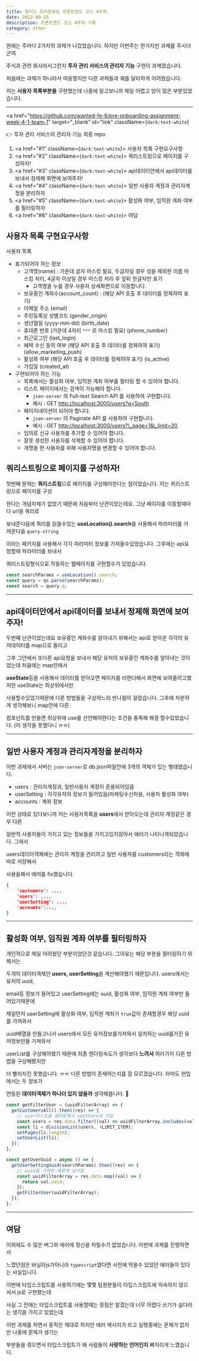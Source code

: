 ---
title: 원티드 프리온보딩 프론트엔드 코스 4주차
date: 2022-09-25
description: 프론트엔드 코스 4주차 기록
category: other
---

원래는 주마다 2가지의 과제가 나갔었습니다. 하지만 이번주는 한가지만 과제를 주시더군여

주식과 관련 회사라서그런지 <b>투자 관리 서비스의 관리자 기능</b> 구현이 과제였습니다.

처음에는 과제가 하나라서 띠옹했지만 다른 과제들과 궤를 달리하게 어려웠습니다.

저는 <b>사용자 목록부분을</b> 구현했는데 나중에 알고보니까 제일 어렵고 양이 많은 부분있었습니다.

---

<a
  href="https://github.com/wanted-fe-6/pre-onboarding-assignment-week-4-1-team-1"
  target="_blank"
  id="link"
  className={`dark:text-white`}
>
  👉 투자 관리 서비스의 관리자 기능 최종 repo
</a>

1. <a href="#1" className={`dark:text-white`}>
     사용자 목록 구현요구사항
   </a>
2. <a href="#2" className={`dark:text-white`}>
     쿼리스트링으로 페이지를 구성하자!
   </a>
3. <a href="#3" className={`dark:text-white`}>
     api데이터안에서 api데이터를 보내서 정제해 화면에 보여주자!
   </a>
4. <a href="#4" className={`dark:text-white`}>
     일반 사용자 계정과 관리자계정을 분리하자
   </a>
5. <a href="#5" className={`dark:text-white`}>
     활성화 여부, 임직원 계좌 여부를 필터링하자
   </a>
6. <a href="#6" className={`dark:text-white`}>
     여담
   </a>

<h2 id="1" className={`dark:text-white`}>
  사용자 목록 구현요구사항
</h2>

사용자 목록

- 표기되어야 하는 정보
  - 고객명(name) : 가운데 글자 마스킹 필요, 두글자일 경우 성을 제외한 이름 마스킹 처리, 4글자 이상일 경우 마스킹 처리 후 앞뒤 한글자만 표기
    - 고객명을 누를 경우 사용자 상세화면으로 이동합니다.
  - 보유중인 계좌수(account_count) : (해당 API 호출 후 데이터를 정제하여 표기)
  - 이메일 주소 (email)
  - 주민등록상 성별코드 (gender_origin)
  - 생년월일 (yyyy-mm-dd) (birth_date)
  - 휴대폰 번호 (가운데 4자리 `***` 로 마스킹 필요) (phone_number)
  - 최근로그인 (last_login)
  - 혜택 수신 동의 여부 (해당 API 호출 후 데이터를 정제하여 표기) (allow_marketing_push)
  - 활성화 여부 (해당 API 호출 후 데이터를 정제하여 표기) (is_active)
  - 가입일 (created_at)
- 구현되어야 하는 기능
  - 목록에서는 활성화 여부, 임직원 계좌 여부를 필터링 할 수 있어야 합니다.
  - 리스트 페이지에서는 검색이 가능해야 합니다.
    - `json-server` 의 Full-text Search API 를 사용하여 구현합니다.
    - 예시 : GET [http://localhost:3000/users?q=South](http://localhost:3000/users?q=South)
  - 페이지네이션이 되어야 합니다.
    - `json-server` 의 Paginate API 를 사용하여 구현합니다.
    - 예시 : GET [http://localhost:3000/users?\\\_page=1&\\\_limit=20](http://localhost:3000/users?%5C%5C_page=1&%5C%5C_limit=20)
  - 임의로 신규 사용자를 추가할 수 있어야 합니다.
  - 잘못 생성한 사용자를 삭제할 수 있어야 합니다.
  - 개명을 한 사용자를 위해 사용자명을 변경할 수 있어야 합니다.

<h2 id="2" className={`dark:text-white`}>
  쿼리스트링으로 페이지를 구성하자!
</h2>

첫번째 문제는 <b>쿼리스트링</b>으로 페이지를 구성해야한다는 점이었습니다. 저는 퀴리스트링으로 페이지를 구성

한다는 개념자체가 없었기 때문에 처음부터 난관이었는데요. 그냥 페이지를 이동할때마다 url을 쿼리로

보내준다음에 쿼리를 읽을수있는 <b>useLocation().search</b>을 사용해서 파라미터를 가져온다음 `query-string`

이라는 패키지를 사용해서 각각 파라미터 정보를 가져올수있었습니다. 그후에는 api요청할때 파라미터를 보내서

쿼리스트링형식으로 작동하는 웹페이지를 구현할수가 있었습니다.

```js showLineNumbers
const searchParams = useLocation().search;
const query = qs.parse(searchParams);
const search = query.q;
```

---

<h2 id="3" className={`dark:text-white`}>
  api데이터안에서 api데이터를 보내서 정제해 화면에 보여주자!
</h2>

두번쨰 난관이었는데요 보유중인 계좌수를 알아내기 위해서는 api로 받아온 각각의 유저데이터를 map으로 돌리고

그후 그안에서 또다른 api요청을 보내서 해당 유저의 보유중인 계좌수를 알아내는 것이었는데 처음에는 map안에서

<b>useState</b>등을 사용해서 데이터를 받아오면 페이지를 리렌더해서 화면에
보여줄려고했지만 useState는 최상위에서만

사용할수있었기때문에 다른 방법들을 구상하느라 반나절이 걸렸습니다. 그후에 차분하게 생각해보니 map안에 다른

컴포넌트를 만들면 최상위에 use를 선언해야한다는 조건을 충족해 해결 할수있었습니다. (이 생각을 못했다니 ㅠㅠ)

---

<h2 id="4" className={`dark:text-white`}>
  일반 사용자 계정과 관리자계정을 분리하자
</h2>

이번 과제에서 서버는 `json-server`로 db.json파일안에 3개의 객체가 있는 형태였습니다.

- users : 관리자계정과, 일반사용자 계정이 혼용되어있음
- userSetting : 각각유저의 정보가 들어있음(마케팅수신허용, 사용자 활성화 여부)
- accounts : 계좌 정보

이런 상태로 있다보니까 저는 사용자목록을 <b>users</b>에서 받아오는데 관리자 계정같은 경우 다른

일반적 사용자들이 가지고 있는 정보들을 가지고있지않아서 에러가 나타나게되었습니다. 그래서

users데이터객체에는 관리자 계정을 관리하고 일반 사용자를 customers라는 객체에 따로 저장해서

사용을해서 에러를 fix했습니다.

```js:db.json showLineNumbers
{
    'customers': ...,
    'users': ...,
    'userSetting': ...,
    'accounts':...,
}
```

---

<h2 id="5" className={`dark:text-white`}>
  활성화 여부, 임직원 계좌 여부를 필터링하자
</h2>

개인적으로 제일 어려웠던 부분이었던것 같습니다. 그이유는 해당 부분을 필터링하기 위해서는

두개의 데이터객체인 <b>users, userSetting</b>을 계산해야했기 때문입니다. users에서는 유저의 uuid,

email등 정보가 들어있고 userSetting에는 uuid, 활성화 여부, 임직원 계좌 여부만 들어있기때문에

제일먼저 userSetting에 활성화 여부, 임직원 계좌가 `true`값이 존재할경우 해당 uuid를 가져와서

uuid배열을 만들고나서 users에서 모든 유저정보를가져와서 일치하는 uuid를가진 유저정보만들 가져와서

userList를 구성해야했기 때문에 최종 렌더링속도가 생각보다 <b>느려서</b> 여러가지 다른 방법을 구상해봤지만

더 빨라지진 못했습니다. ㅠㅠ 다른 방법이 존재하는지를 잘 모르겠습니다. 아마도 현업에서는 두 정보가

연동된 <b>데이터객체가 하나더 있지 않을까</b> 생각해봅니다. 🤔

```js showLineNumbers
const getFilterUser = (uuidFilterArray) => {
  getCustomersAll().then((res) => {
    // user리스트를 필터링해서 setState에 저장
    const users = res.data.filter((val) => uuidFilterArray.includes(val.uuid));
    const li = divisionList(users, +LiMIT_ITEM);
    setPages(li.length);
    setUserList(li);
  });
};

const getUserUuid = async () => {
  getUserSettingUuid(searchParams).then((res) => {
    // uuid를 가져와 배열에 넣어줌
    const uuidFilterArray = res.data.map((val) => {
      return val.uuid;
    });
    getFilterUser(uuidFilterArray);
  });
};
```

---

<h2 id="6" className={`dark:text-white`}>
  여담
</h2>

이외에도 수 많은 버그와 에러에 정신을 차릴수가 없었습니다. 이번에 과제를 진행하면서

느꼈던점은 바닐라js가아니라 `typescript`였다면 사전에 막을수 있었던 에러들이 있다는 사실입니다.

이번에 타입스크립트를 사용하기에는 몇몇 팀원분들이 타입스크립트에 익숙하지 않으셔서 js로 구현했는데

사실 그 전에는 타입스크립트를 사용할때는 장점은 알겠는데 너무 어렵다 쓰기가 싫다라는 생각을 가지고 있었는데

이번 과제를 하면서 동작은 제대로 하지만 에러 메시지가 뜨고 실행중에는 문제가 없지만 나중에 문제가 생기는

부분들을 겪으면서 타입스크립트가 왜 사람들이 <b>사랑하는 언어인지</b> 뼈저리게 느꼈습니다.
